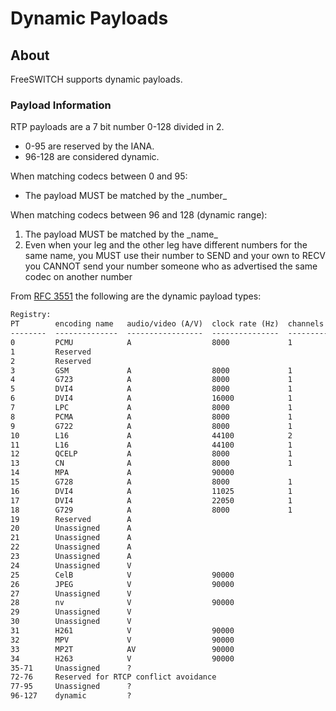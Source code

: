 
# Dynamic Payloads 

 

## About

FreeSWITCH supports dynamic payloads.

### Payload Information

RTP payloads are a 7 bit number 0-128 divided in 2.

* 0-95 are reserved by the IANA.
* 96-128 are considered dynamic.

When matching codecs between 0 and 95:

* The payload MUST be matched by the \_number\_

When matching codecs between 96 and 128 (dynamic range):

1. The payload MUST be matched by the \_name\_
2. Even when your leg and the other leg have different numbers for the same name, you MUST use their number to SEND and your own to RECV you CANNOT send your number someone who as advertised the same codec on another number

From [RFC 3551](https://tools.ietf.org/html/rfc3551) the following are the dynamic payload types:

```xml
Registry:
PT        encoding name   audio/video (A/V)  clock rate (Hz)  channels (audio)  Reference
--------  --------------  -----------------  ---------------  ----------------  ---------
0         PCMU            A                  8000             1                 [RFC3551]
1         Reserved	  
2         Reserved
3         GSM             A                  8000             1                 [RFC3551]
4         G723            A                  8000             1                 [Kumar][RFC3551]
5         DVI4            A                  8000             1                 [RFC3551]
6         DVI4            A                  16000            1                 [RFC3551]
7         LPC             A                  8000             1                 [RFC3551]
8         PCMA            A                  8000             1                 [RFC3551]
9         G722            A                  8000             1                 [RFC3551]
10        L16             A                  44100            2                 [RFC3551]
11        L16             A                  44100            1                 [RFC3551]
12        QCELP           A                  8000             1                 [RFC3551]
13        CN              A                  8000             1                 [RFC3389]
14        MPA             A                  90000                              [RFC3551][RFC2250]
15        G728            A                  8000             1                 [RFC3551]
16        DVI4            A                  11025            1                 [DiPol]
17        DVI4            A                  22050            1                 [DiPol]
18        G729            A                  8000             1                 [RFC3551]
19        Reserved        A
20        Unassigned      A
21        Unassigned      A
22        Unassigned      A
23        Unassigned      A
24        Unassigned      V
25        CelB            V                  90000                              [RFC2029]
26        JPEG            V                  90000                              [RFC2435]
27        Unassigned      V
28        nv              V                  90000                              [RFC3551]
29        Unassigned      V
30        Unassigned      V
31        H261            V                  90000                              [RFC4587]
32        MPV             V                  90000                              [RFC2250]
33        MP2T            AV                 90000                              [RFC2250]
34        H263            V                  90000                              [Zhu]
35-71     Unassigned      ?
72-76     Reserved for RTCP conflict avoidance                                  [RFC3551]
77-95     Unassigned      ?
96-127    dynamic         ?                                                     [RFC3551] 
```

  

